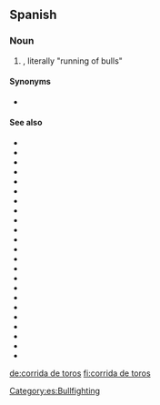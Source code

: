 ==Spanish==

===Noun===
{{es-noun|f|corridas de toros}}

# {{l|en|bullfight}} {{gloss|bullfighting event}}, literally "running of bulls"

====Synonyms====
* {{sense|bullfight}} {{l|es|corrida}}

====See also====
* {{l|es|banderilla}}
* {{l|es|banderillero}}
* {{l|es|capote}}
* {{l|es|descabello}}
* {{l|es|estocada}}
* {{l|es|estoque}}
* {{l|es|faena}}
* {{l|es|indulto}}
* {{l|es|matador}}
* {{l|es|montera}}
* {{l|es|muleta}}
* {{l|es|novillada}}
* {{l|es|novillero}}
* {{l|es|pica}}
* {{l|es|picador}}
* {{l|es|plaza de toros}}
* {{l|es|puntilla}}
* {{l|es|rejoneador}}
* {{l|es|tauromaquia}}
* {{l|es|tercio}}
* {{l|es|toreador}}
* {{l|es|torero}}
* {{l|es|vara}}

[[Category:es:Bullfighting]]

[[de:corrida de toros]]
[[fi:corrida de toros]]